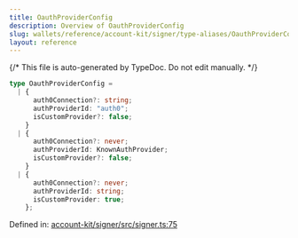 ```yaml
---
title: OauthProviderConfig
description: Overview of OauthProviderConfig
slug: wallets/reference/account-kit/signer/type-aliases/OauthProviderConfig
layout: reference
---
```


{/* This file is auto-generated by TypeDoc. Do not edit manually. */}

```ts
type OauthProviderConfig =
  | {
      auth0Connection?: string;
      authProviderId: "auth0";
      isCustomProvider?: false;
    }
  | {
      auth0Connection?: never;
      authProviderId: KnownAuthProvider;
      isCustomProvider?: false;
    }
  | {
      auth0Connection?: never;
      authProviderId: string;
      isCustomProvider: true;
    };
```

Defined in: [account-kit/signer/src/signer.ts:75](https://github.com/alchemyplatform/aa-sdk/blob/153785ddc87beb160382c2bae7dbafa4a66ade9a/account-kit/signer/src/signer.ts#L75)
